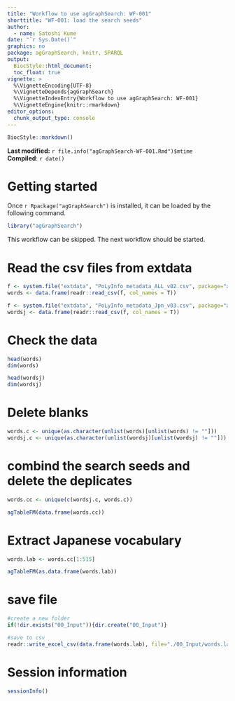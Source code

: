```yaml
---
title: "Workflow to use agGraphSearch: WF-001"
shorttitle: "WF-001: load the search seeds"
author:
  - name: Satoshi Kume
date: "`r Sys.Date()`"
graphics: no
package: agGraphSearch, knitr, SPARQL
output:
  BiocStyle::html_document:
  toc_float: true
vignette: >
  %\VignetteEncoding{UTF-8}
  %\VignetteDepends{agGraphSearch}
  %\VignetteIndexEntry{Workflow to use agGraphSearch: WF-001}
  %\VignetteEngine{knitr::rmarkdown}
editor_options: 
  chunk_output_type: console
---
```


```r
BiocStyle::markdown()
```

**Last modified:** `r file.info("agGraphSearch-WF-001.Rmd")$mtime`<br />
**Compiled**: `r date()`

# Getting started

Once `r Rpackage("agGraphSearch")` is installed, it can be loaded by the following command.

```r
library("agGraphSearch")
```

This workflow can be skipped. The next workflow should be started. 

# Read the csv files from extdata

```r
f <- system.file("extdata", "PoLyInfo_metadata_ALL_v02.csv", package="agGraphSearch")
words <- data.frame(readr::read_csv(f, col_names = T))

f <- system.file("extdata", "PoLyInfo_metadata_Jpn_v03.csv", package="agGraphSearch")
wordsj <- data.frame(readr::read_csv(f, col_names = T))

```

# Check the data

```r
head(words)
dim(words)

head(wordsj)
dim(wordsj)
```

# Delete blanks

```r
words.c <- unique(as.character(unlist(words)[unlist(words) != ""]))
wordsj.c <- unique(as.character(unlist(wordsj)[unlist(wordsj) != ""]))
```

# combind the search seeds and delete the deplicates

```r
words.cc <- unique(c(wordsj.c, words.c))

agTableFM(data.frame(words.cc))
```

# Extract Japanese vocabulary

```r
words.lab <- words.cc[1:515]

agTableFM(as.data.frame(words.lab))
```

# save file

```r
#create a new folder
if(!dir.exists("00_Input")){dir.create("00_Input")}

#save to csv
readr::write_excel_csv(data.frame(words.lab), file="./00_Input/words.lab.csv", col_names = F)
```

# Session information {.unnumbered}
```r
sessionInfo()
```
